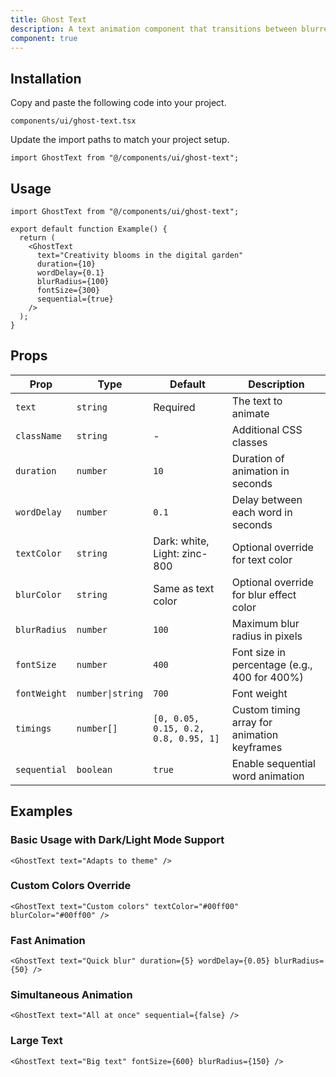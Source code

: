 ```yaml
---
title: Ghost Text
description: A text animation component that transitions between blurred and crisp states, with dark and light mode support.
component: true
---
```


<ComponentPreview name="ghost-text-demo" />

## Installation

<Steps>

<Step>Copy and paste the following code into your project.</Step>

`components/ui/ghost-text.tsx`

<ComponentSource name="ghost-text" />

<Step>Update the import paths to match your project setup.</Step>

```tsx
import GhostText from "@/components/ui/ghost-text";
```

</Steps>

## Usage

```tsx
import GhostText from "@/components/ui/ghost-text";

export default function Example() {
  return (
    <GhostText
      text="Creativity blooms in the digital garden"
      duration={10}
      wordDelay={0.1}
      blurRadius={100}
      fontSize={300}
      sequential={true}
    />
  );
}
```

## Props

| Prop         | Type             | Default                              | Description                                  |
| ------------ | ---------------- | ------------------------------------ | -------------------------------------------- |
| `text`       | `string`         | Required                             | The text to animate                          |
| `className`  | `string`         | -                                    | Additional CSS classes                       |
| `duration`   | `number`         | `10`                                 | Duration of animation in seconds             |
| `wordDelay`  | `number`         | `0.1`                                | Delay between each word in seconds           |
| `textColor`  | `string`         | Dark: white, Light: zinc-800         | Optional override for text color             |
| `blurColor`  | `string`         | Same as text color                   | Optional override for blur effect color      |
| `blurRadius` | `number`         | `100`                                | Maximum blur radius in pixels                |
| `fontSize`   | `number`         | `400`                                | Font size in percentage (e.g., 400 for 400%) |
| `fontWeight` | `number\|string` | `700`                                | Font weight                                  |
| `timings`    | `number[]`       | `[0, 0.05, 0.15, 0.2, 0.8, 0.95, 1]` | Custom timing array for animation keyframes  |
| `sequential` | `boolean`        | `true`                               | Enable sequential word animation             |

## Examples

### Basic Usage with Dark/Light Mode Support

```tsx
<GhostText text="Adapts to theme" />
```

### Custom Colors Override

```tsx
<GhostText text="Custom colors" textColor="#00ff00" blurColor="#00ff00" />
```

### Fast Animation

```tsx
<GhostText text="Quick blur" duration={5} wordDelay={0.05} blurRadius={50} />
```

### Simultaneous Animation

```tsx
<GhostText text="All at once" sequential={false} />
```

### Large Text

```tsx
<GhostText text="Big text" fontSize={600} blurRadius={150} />
```
